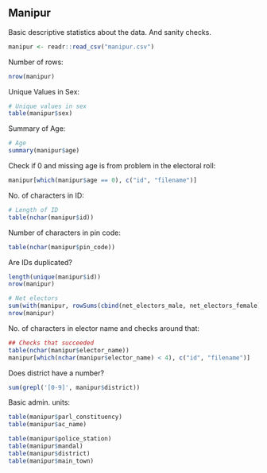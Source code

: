 ## Manipur

Basic descriptive statistics about the data. And sanity checks.

```r
manipur <- readr::read_csv("manipur.csv")
```

Number of rows:

```r
nrow(manipur)
```

Unique Values in Sex:

```r
# Unique values in sex
table(manipur$sex)
```

Summary of Age:

```r
# Age
summary(manipur$age)
```

Check if 0 and missing age is from problem in the electoral roll:

```r
manipur[which(manipur$age == 0), c("id", "filename")]
```

No. of characters in ID:
```r
# Length of ID
table(nchar(manipur$id))
```

Number of characters in pin code:

```r
table(nchar(manipur$pin_code))
```

Are IDs duplicated?

```r
length(unique(manipur$id))
nrow(manipur)
```

```r
# Net electors
sum(with(manipur, rowSums(cbind(net_electors_male, net_electors_female), na.rm = T) == net_electors_total), na.rm = T)
nrow(manipur)
```

No. of characters in elector name and checks around that:
```r
## Checks that succeeded
table(nchar(manipur$elector_name))
manipur[which(nchar(manipur$elector_name) < 4), c("id", "filename")]
```

Does district have a number?
```r
sum(grepl('[0-9]', manipur$district))
```

Basic admin. units:
```r
table(manipur$parl_constituency)
table(manipur$ac_name)

table(manipur$police_station)
table(manipur$mandal)
table(manipur$district)
table(manipur$main_town)
```
